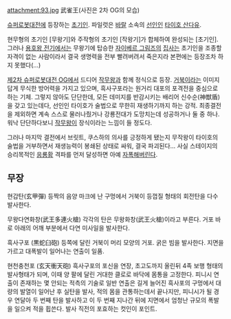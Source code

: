 attachment:93.jpg
武雀王(사진은 2차 OG의 모습)

[[슈퍼로봇대전]]에 등장하는 [[초기인]]. 파일럿은 [[바랄]] 소속의 [[선인]]인 [[타이호 산다유]].

현무형의 초기인 [무왕기]와 주작형의 초기인 [작왕기]가 합체하여 완성되는 [초기인]. 그러나 [[용호왕 전기]]에서는 무왕기에 탑승한 [[자이베르 그림즈]]의 [[집사]]는 초기인을 조종할 자격이 없는 사람이라서 결국 생명력을 전부 빨려버려서 죽은지라 본편에는 등장조차 하지 못했다(…)

[[제2차 슈퍼로봇대전 OG]]에서 드디어 [[작무왕]]과 함께 정식으로 등장. [[거북이]]라는 이미지답게 무식한 방어력을 가지고 있으며, 흑사구포라는 원거리 대포의 포격전을 중심으로 하는 기체. 그렇지 않아도 단단한데, 모든 데미지를 반감시키는 배리어 신수순(神獣盾)을 갖고 있는데다, 선인인 타이호가 술법으로 무한히 재생하기까지 하는 강적. 최종결전을 제외하면 계속 스스로 물러나줬거나 강룡전대가 도망치는데 성공하거나 둘 중 하나. 워낙 단단하다보니 [[작무왕]]이 장식이라는 느낌이 들 정도다.

그러나 마지막 결전에서 브릿트, 쿠스하의 의사를 긍정하게 됐는지 무작왕이 타이호의 술법을 거부하면서 재생능력이 봉쇄된 상태로 싸워, 결국 파괴된다… 사실 스테이지의 승리목적인 [[응룡황]] 격파를 먼저 달성하면 아예 [[자폭]]해버린다.

== 무장 ==
{{{#!html
<iframe width="560" height="315" src="http://www.youtube.com/embed/edcSrXJyEtI" frameborder="0" allowfullscreen></iframe>
}}}
현갑탄(玄甲彈)
등짝의 음양 마크에 난 구멍에서 거북이 등껍질 형태의 회전탄을 다수 발사한다. 

무왕다연화창(武王多連火槍)
각각의 탄은 무왕화창(武王火槍)이라고 부른다. 거포 바로 아래의 어깨 부분에서 다연 미사일을 발사한다.

흑사구포 (黒蛇臼砲)
등쪽에 달린 거북이 머리 모양의 거포. 굵은 빔을 발사한다. 지면을 가르고 대폭발이 일어나는 연출이 일품.

현천충천포 (玄天衝天砲)
흑사구포의 포신을 연장, 초고도까지 올린뒤 4족 보행 형태의 발사형태가 되며, 이때 양 팔에 달린 거대한 클로로 바닥에 몸통을 고정한다. 피니시 연출이 존재하는 몇 안되는 적측의 기술로  일반 연출은 길게 늘어진 흑사포의 구멍에서 대량의 발열이 일어난 후 실탄을 발사, 적의 몸을 관통하는데서 끝나지만, 피니시가 될 경우 연달아 두 번째 탄을 발사하고 이 두 번째 지나간 뒤에 지면에서 엄청난 규모의 폭발을 일으켜 적을 휩쓴다.
발사 직전의 포효하는 컷인이 포인트.
